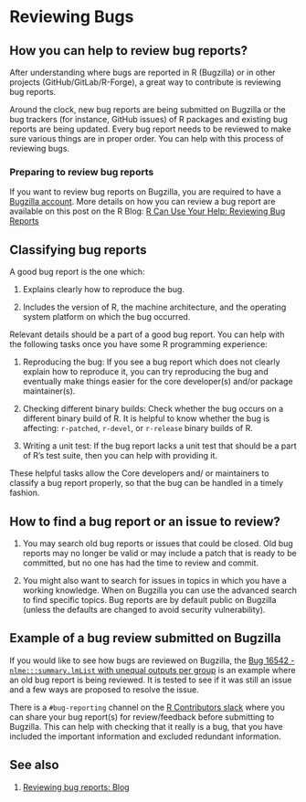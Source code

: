 # Reviewing Bugs {#ReviewBugs}

## How you can help to review bug reports?

After understanding where bugs are reported in R (Bugzilla) or in other projects (GitHub/GitLab/R-Forge), a great way to contribute is reviewing bug reports.

Around the clock, new bug reports are being submitted on Bugzilla or the bug trackers (for instance, GitHub issues) of R packages and existing bug reports are being updated. Every bug report needs to be reviewed to make sure various things are in proper order. You can help with this process of reviewing bugs. 

### Preparing to review bug reports 

If you want to review bug reports on Bugzilla, you are required to have a [Bugzilla account](#bugzilla-account). More details on how you can review a bug report are available on this post on the R Blog: [R Can Use Your Help: Reviewing Bug Reports](https://blog.r-project.org/2019/10/09/r-can-use-your-help-reviewing-bug-reports/index.html)

## Classifying bug reports

A good bug report is the one which:

1. Explains clearly how to reproduce the bug.

2. Includes the version of R, the machine architecture, and the operating system platform on which the bug occurred.

Relevant details should be a part of a good bug report. You can help with the following tasks once you have some R programming experience:

1. Reproducing the bug: If you see a bug report which does not clearly explain how to reproduce it, you can try reproducing the bug and eventually make things easier for the core developer(s) and/or package maintainer(s).

2. Checking different binary builds: Check whether the bug occurs on a different binary build of R. It is helpful to know whether the bug is affecting: `r-patched`, `r-devel`, or `r-release` binary builds of R.

3. Writing a unit test: If the bug report lacks a unit test that should be a part of R's test suite, then you can help with providing it.

These helpful tasks allow the Core developers and/ or maintainers to classify a bug report properly, so that the bug can be handled in a timely fashion.

## How to find a bug report or an issue to review?

1. You may search old bug reports or issues that could be closed. Old bug reports may no longer be valid or may include a patch that is ready to be committed, but no one has had the time to review and commit.

2. You might also want to search for issues in topics in which you have a working knowledge. When on Bugzilla you can use the advanced search to find specific topics. Bug reports are by default public on Bugzilla (unless the defaults are changed to avoid security vulnerability).

## Example of a bug review submitted on Bugzilla

If you would like to see how bugs are reviewed on Bugzilla, the [Bug 16542 - `nlme:::summary.lmList` with unequal outputs per group](https://bugs.r-project.org/bugzilla/show_bug.cgi?id=16542) is an example where an old bug report is being reviewed. It is tested to see if it was still an issue and a few ways are proposed to resolve the issue.

::: {.callout-note}
There is a `#bug-reporting` channel on the [R Contributors slack](https://r-contributors.slack.com/) where you can share your bug report(s) for review/feedback before submitting to Bugzilla. This can help with checking that it really is a bug, that you have included the important information and excluded redundant information.
:::

## See also

1. [Reviewing bug reports: Blog](https://blog.r-project.org/2019/10/09/r-can-use-your-help-reviewing-bug-reports/index.html)
